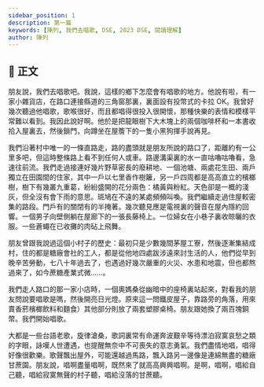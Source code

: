 ---
sidebar_position: 1
description: 第一篇
keywords: [陳列, 我們去唱歌, DSE, 2023 DSE, 閱讀理解]
author: 陳列
---

## 📖 正文

<div className="main prose" data-paragraph="true">

朋友說，我們去唱歌吧。我說，這樣的鄉下怎麼會有唱歌的地方。他說有啦，有一家小雜貨店，在路口連接縣道的三角窗那裏，裏面設有投幣式的卡拉 OK。我曾好幾次聽過他唱歌，歌喉很好，而且都唱得很投入很開懷，那種快樂的表情和模樣平常難以看到。我因此說好啊。他於是把龍眼樹下大木塊上的兩個咖啡杯和一本書收拾入屋裏去，然後鎖門，向蹲坐在屋簷下的一隻小黑狗揮手說再見。

我們沿著村中唯一的一條直路走，路的盡頭就是朋友所說的路口了，距離約有一公里多吧，但這時整條路上看不到任何人或車。路邊溝渠裏的水一直咕嚕咕嚕看，急速往前流。我們走過接連好幾片野草密長的廢耕地、一個池塘、兩處花生田、兩戶獨立在田園間的住家，其中一戶以七里香作樹籬，另一戶四周都是高高直立的檳榔樹，樹下有幾叢九重葛，紛紛盛開的花分兩色：橘黃與粉紅。天色卻是一概的淺灰，但全沒有會下雨的意思。斑鳩在不遠的某處頻頻叫喚。我們繼續走過住屋較密集的路段。門戶有的關閉有的半掩著。幾次聽見應是電視裏的聲音在屋內隱約回響。一個男子向壁側躺在屋廊下的一張長藤椅上。一位婦女在小巷子裏收晾曬的衣服。一些蒼蠅在已收攤的肉砧上飛舞。

朋友曾跟我說過這個小村子的歷史：最初只是少數幾間茅屋工寮，然後逐漸集結成村，住的都是糖廠會社的工人，都是從他地四處跋涉遠來討生活的人，他們從早到晚辛苦勞動，七八十年過去了，也遇過好幾次嚴重的火災、水患和地震，但也都熬過來了，如今蔗糖產業式微……。

我們走人路口的那一家小店時，一個奧媽桑從幽暗中的座椅裏站起來，對看我的朋友問說要唱歌是嗎，然後開亮日光燈。原來這一問鐵皮屋子，靠路旁的角落，用來賣香菸檳榔飲料和麵食）其他部分則放了兩套塑膠桌椅。朋友跟她換了兩百塊銅幣。我們開始唱歌。

大都是一些台語老歌，旋律滄桑，歌詞裏常有命運奔波艱辛等待漂泊寂寞哀愁之類的字眼，詠嘆人世遭遇，也提醒無奈中不可喪失的意志勇氣。我們盡情地唱，唱得好像很歡樂。歌聲飄出屋外，可能還越過馬路，飄入路另一邊像是連綿無盡的糖廠甘蔗園。朋友說，唱啊盡量唱啊，既然來了就高高興興唱啊。是啊，唱啊，唱給自己聽，唱給寂寞無聲的村子聽，唱給沒落的甘蔗聽。

</div>

